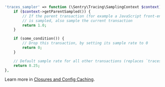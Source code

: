 ```php {filename:config/sentry.php}
'traces_sampler' => function (\Sentry\Tracing\SamplingContext $context): float {
    if ($context->getParentSampled()) {
        // If the parent transaction (for example a JavaScript front-end)
        // is sampled, also sample the current transaction
        return 1.0;
    }

    if (some_condition()) {
        // Drop this transaction, by setting its sample rate to 0
        return 0;
    }

    // Default sample rate for all other transactions (replaces `traces_sample_rate`)
    return 0.25;
},
```

<Note>

Learn more in [Closures and Config Caching](/platforms/php/guides/laravel/configuration/laravel-options/#closures-and-config-caching).

</Note>
